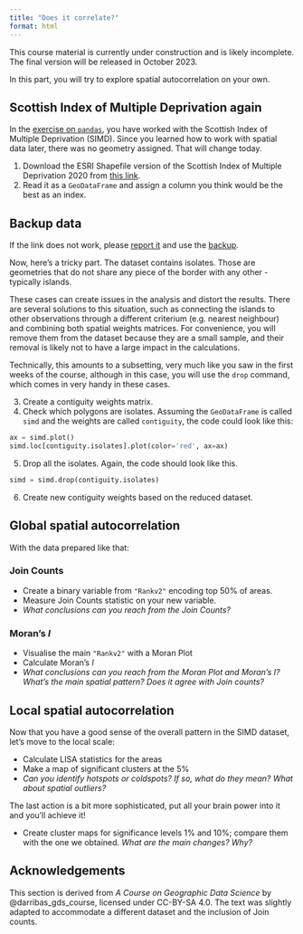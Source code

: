 ```yaml
---
title: "Does it correlate?"
format: html
---
```


::: {.callout-caution}
This course material is currently under construction and is likely incomplete. The final
version will be released in October 2023.
:::

In this part, you will try to explore spatial autocorrelation on your own.

## Scottish Index of Multiple Deprivation again

In the [exercise on `pandas`](../chapter_02/exercise.qmd), you have worked with the
Scottish Index of Multiple Deprivation (SIMD). Since you learned how to work with spatial
data later, there was no geometry assigned. That will change today.

1. Download the ESRI Shapefile version of the Scottish Index of Multiple Deprivation 2020 from [this link](https://spatialdata.gov.scot/geonetwork/srv/eng/catalog.search#/metadata/02866b0b-66e5-46ab-9b1c-d433dc3c2fae).
2. Read it as a `GeoDataFrame` and assign a column you think would be the best as an index.

::: {.callout-note collapse="true"}
# Backup data

If the link does not work, please [report it](https://github.com/martinfleis/sds/issues/new) and use the [backup](https://martinfleischmann.net/sds/chapter_05/data/SG_SIMD_2020.zip).
:::

Now, here's a tricky part. The dataset contains isolates. Those are geometries that do not
share any piece of the border with any other - typically islands.

These cases can create issues in the analysis and distort the results. There are several solutions to this situation, such as connecting the islands to other observations through a different criterium (e.g. nearest neighbour) and combining both spatial weights matrices. For convenience, you will remove them from the dataset because they are a small sample, and their removal is likely not to have a large impact in the calculations.

Technically, this amounts to a subsetting, very much like you saw in the first weeks of the course, although in this case, you will use the `drop` command, which comes in very handy in these cases.

3. Create a contiguity weights matrix.
4. Check which polygons are isolates. Assuming the `GeoDataFrame` is called `simd` and the weights are called `contiguity`, the code could look like this:

```python
ax = simd.plot()
simd.loc[contiguity.isolates].plot(color='red', ax=ax)
```

5. Drop all the isolates. Again, the code should look like this.

```python
simd = simd.drop(contiguity.isolates)
```
6. Create new contiguity weights based on the reduced dataset.

## Global spatial autocorrelation

With the data prepared like that:

### Join Counts

- Create a binary variable from `"Rankv2"` encoding top 50% of areas.
- Measure Join Counts statistic on your new variable.
- *What conclusions can you reach from the Join Counts?*

### Moran's $I$

- Visualise the main `"Rankv2"` with a Moran Plot
- Calculate Moran's $I$
- *What conclusions can you reach from the Moran Plot and Moran's I? What's the main spatial pattern? Does it agree with Join counts?*

## Local spatial autocorrelation

Now that you have a good sense of the overall pattern in the SIMD dataset, let's move to the local scale:

- Calculate LISA statistics for the areas
- Make a map of significant clusters at the 5%
- *Can you identify hotspots or coldspots? If so, what do they mean? What about spatial outliers?*

::: {.callout-warning}
The last action is a bit more sophisticated, put all your brain power into it and you'll achieve it!
:::

- Create cluster maps for significance levels 1% and 10%; compare them with the one we obtained. *What are the main changes? Why?*

## Acknowledgements {.appendix}

This section is derived from _A Course on Geographic Data Science_ by
@darribas_gds_course, licensed under CC-BY-SA 4.0. The text was slightly adapted
to accommodate a different dataset and the inclusion of Join counts.
